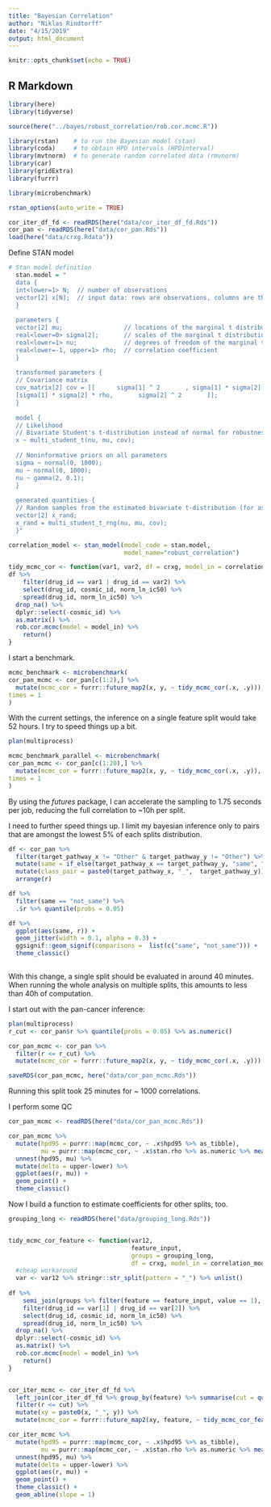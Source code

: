 ```yaml
---
title: "Bayesian Correlation"
author: "Niklas Rindtorff"
date: "4/15/2019"
output: html_document
---
```


```r
knitr::opts_chunk$set(echo = TRUE)
```

## R Markdown

```r
library(here)
library(tidyverse)

source(here("../bayes/robust_correlation/rob.cor.mcmc.R"))

library(rstan)    # to run the Bayesian model (stan)
library(coda)     # to obtain HPD intervals (HPDinterval)
library(mvtnorm)  # to generate random correlated data (rmvnorm)
library(car) 
library(gridExtra)
library(furrr)

library(microbenchmark)

rstan_options(auto_write = TRUE)

cor_iter_df_fd <- readRDS(here("data/cor_iter_df_fd.Rds"))
cor_pan <- readRDS(here("data/cor_pan.Rds"))
load(here("data/crxg.Rdata"))
```

Define STAN model 

```r
# Stan model definition
  stan.model = "
  data {
  int<lower=1> N;  // number of observations
  vector[2] x[N];  // input data: rows are observations, columns are the two variables
  }
  
  parameters {
  vector[2] mu;                 // locations of the marginal t distributions
  real<lower=0> sigma[2];       // scales of the marginal t distributions
  real<lower=1> nu;             // degrees of freedom of the marginal t distributions
  real<lower=-1, upper=1> rho;  // correlation coefficient
  }
  
  transformed parameters {
  // Covariance matrix
  cov_matrix[2] cov = [[      sigma[1] ^ 2       , sigma[1] * sigma[2] * rho],
  [sigma[1] * sigma[2] * rho,       sigma[2] ^ 2       ]];
  }
  
  model {
  // Likelihood
  // Bivariate Student's t-distribution instead of normal for robustness
  x ~ multi_student_t(nu, mu, cov);
  
  // Noninformative priors on all parameters
  sigma ~ normal(0, 1000);
  mu ~ normal(0, 1000);
  nu ~ gamma(2, 0.1);
  }
  
  generated quantities {
  // Random samples from the estimated bivariate t-distribution (for assessment of fit)
  vector[2] x_rand;
  x_rand = multi_student_t_rng(nu, mu, cov);
  }"
```

```r
correlation_model <- stan_model(model_code = stan.model,
                                model_name="robust_correlation")
```




```r
tidy_mcmc_cor <- function(var1, var2, df = crxg, model_in = correlation_model){
df %>% 
    filter(drug_id == var1 | drug_id == var2) %>% 
    select(drug_id, cosmic_id, norm_ln_ic50) %>% 
    spread(drug_id, norm_ln_ic50) %>% 
  drop_na() %>% 
  dplyr::select(-cosmic_id) %>% 
  as.matrix() %>% 
  rob.cor.mcmc(model = model_in) %>% 
    return()
}

```

I start a benchmark. 

```r
mcmc_benchmark <- microbenchmark(
cor_pan_mcmc <- cor_pan[c(1:2),] %>% 
  mutate(mcmc_cor = furrr::future_map2(x, y, ~ tidy_mcmc_cor(.x, .y))), 
times = 1
)
```


With the current settings, the inference on a single feature split would take 52 hours. I try to speed things up a bit. 

```r
plan(multiprocess)

mcmc_benchmark_parallel <- microbenchmark(
cor_pan_mcmc <- cor_pan[c(1:20),] %>% 
  mutate(mcmc_cor = furrr::future_map2(x, y, ~ tidy_mcmc_cor(.x, .y)), .progress = TRUE),
times = 1
)
```

By using the *futures* package, I can accelerate the sampling to 1.75 seconds per job, reducing the full correlation to ~10h per split. 

I need to further speed things up. I limit my bayesian inference only to pairs that are amongst the lowest 5% of each splits distribution.

```r
df <- cor_pan %>% 
  filter(target_pathway_x != "Other" & target_pathway_y != "Other") %>%
  mutate(same = if_else(target_pathway_x == target_pathway_y, "same", "not_same")) %>%
  mutate(class_pair = paste0(target_pathway_x, "_",  target_pathway_y)) %>% 
  arrange(r)

df %>% 
  filter(same == "not_same") %>% 
  .$r %>% quantile(probs = 0.05)

df %>%
  ggplot(aes(same, r)) + 
  geom_jitter(width = 0.1, alpha = 0.3) + 
  ggsignif::geom_signif(comparisons =  list(c("same", "not_same"))) + 
  theme_classic()
  
```

With this change, a single split should be evaluated in around 40 minutes. When running the whole analysis on multiple splits, this amounts to less than 40h of computation.

I start out with the pan-cancer inference:

```r
plan(multiprocess)
r_cut <- cor_pan$r %>% quantile(probs = 0.05) %>% as.numeric()

cor_pan_mcmc <- cor_pan %>% 
  filter(r <= r_cut) %>%
  mutate(mcmc_cor = furrr::future_map2(x, y, ~ tidy_mcmc_cor(.x, .y)))

saveRDS(cor_pan_mcmc, here("data/cor_pan_mcmc.Rds"))
```

Running this split took 25 minutes for ~ 1000 correlations. 

I perform some QC

```r
cor_pan_mcmc <- readRDS(here("data/cor_pan_mcmc.Rds"))

cor_pan_mcmc %>% 
  mutate(hpd95 = purrr::map(mcmc_cor, ~ .x$hpd95 %>% as_tibble),
         mu = purrr::map(mcmc_cor, ~ .x$stan.rho %>% as.numeric %>% mean())) %>% 
  unnest(hpd95, mu) %>% 
  mutate(delta = upper-lower) %>%
  ggplot(aes(r, mu)) + 
  geom_point() + 
  theme_classic()
```


Now I build a function to estimate coefficients for other splits, too. 

```r
grouping_long <- readRDS(here("data/grouping_long.Rds"))


tidy_mcmc_cor_feature <- function(var12,
                                  feature_input,
                                  groups = grouping_long,  
                                  df = crxg, model_in = correlation_model){
  #cheap workaround
  var <- var12 %>% stringr::str_split(pattern = "_") %>% unlist()
  
df %>% 
    semi_join(groups %>% filter(feature == feature_input, value == 1), by = "cosmic_id") %>% 
    filter(drug_id == var[1] | drug_id == var[2]) %>% 
    select(drug_id, cosmic_id, norm_ln_ic50) %>% 
    spread(drug_id, norm_ln_ic50) %>% 
  drop_na() %>% 
  dplyr::select(-cosmic_id) %>% 
  as.matrix() %>% 
  rob.cor.mcmc(model = model_in) %>% 
    return()
}



```


```r
cor_iter_mcmc <- cor_iter_df_fd %>%
  left_join(cor_iter_df_fd %>% group_by(feature) %>% summarise(cut = quantile(r, probs = 0.05))) %>% 
  filter(r <= cut) %>%
  mutate(xy = paste0(x, "_", y)) %>%
  mutate(mcmc_cor = furrr::future_map2(xy, feature, ~ tidy_mcmc_cor_feature(.x, .y)))
```


```r
cor_iter_mcmc %>% 
  mutate(hpd95 = purrr::map(mcmc_cor, ~ .x$hpd95 %>% as_tibble),
         mu = purrr::map(mcmc_cor, ~ .x$stan.rho %>% as.numeric %>% mean())) %>% 
  unnest(hpd95, mu) %>% 
  mutate(delta = upper-lower) %>%
  ggplot(aes(r, mu)) + 
  geom_point() + 
  theme_classic() + 
  geom_abline(slope = 1)
```

